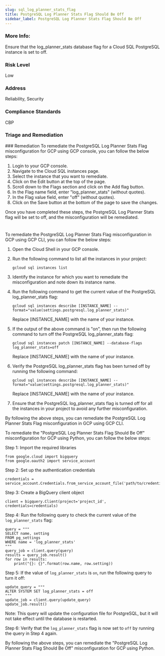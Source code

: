```yaml
---
slug: sql_log_planner_stats_flag
title: PostgreSQL Log Planner Stats Flag Should Be Off
sidebar_label: PostgreSQL Log Planner Stats Flag Should Be Off
---
```


### More Info:

Ensure that the log_planner_stats database flag for a Cloud SQL PostgreSQL instance is set to off.

### Risk Level

Low

### Address

Reliability, Security

### Compliance Standards

CBP

### Triage and Remediation
<Tabs>
<Tab title='Remediation'>
### Remediation

<AccordionGroup>
<Accordion title='Using Console' defaultOpen='true'>
To remediate the PostgreSQL Log Planner Stats Flag misconfiguration for GCP using GCP console, you can follow the below steps:

1. Login to your GCP console.
2. Navigate to the Cloud SQL instances page.
3. Select the instance that you want to remediate.
4. Click on the Edit button at the top of the page.
5. Scroll down to the Flags section and click on the Add flag button.
6. In the Flag name field, enter "log_planner_stats" (without quotes).
7. In the Flag value field, enter "off" (without quotes).
8. Click on the Save button at the bottom of the page to save the changes.

Once you have completed these steps, the PostgreSQL Log Planner Stats flag will be set to off, and the misconfiguration will be remediated.

#
</Accordion>

<Accordion title='Using CLI'>
To remediate the PostgreSQL Log Planner Stats Flag misconfiguration in GCP using GCP CLI, you can follow the below steps:

1. Open the Cloud Shell in your GCP console.
2. Run the following command to list all the instances in your project:

   `gcloud sql instances list`

3. Identify the instance for which you want to remediate the misconfiguration and note down its instance name.
4. Run the following command to get the current value of the PostgreSQL log_planner_stats flag:

   `gcloud sql instances describe [INSTANCE_NAME] --format="value(settings.postgresql.log_planner_stats)"`

   Replace [INSTANCE_NAME] with the name of your instance.

5. If the output of the above command is "on", then run the following command to turn off the PostgreSQL log_planner_stats flag:

   `gcloud sql instances patch [INSTANCE_NAME] --database-flags log_planner_stats=off`

   Replace [INSTANCE_NAME] with the name of your instance.

6. Verify the PostgreSQL log_planner_stats flag has been turned off by running the following command:

   `gcloud sql instances describe [INSTANCE_NAME] --format="value(settings.postgresql.log_planner_stats)"`

   Replace [INSTANCE_NAME] with the name of your instance.

7. Ensure that the PostgreSQL log_planner_stats flag is turned off for all the instances in your project to avoid any further misconfiguration.

By following the above steps, you can remediate the PostgreSQL Log Planner Stats Flag misconfiguration in GCP using GCP CLI.
</Accordion>

<Accordion title='Using Python'>
To remediate the "PostgreSQL Log Planner Stats Flag Should Be Off" misconfiguration for GCP using Python, you can follow the below steps:

Step 1: Import the required libraries

```
from google.cloud import bigquery
from google.oauth2 import service_account
```

Step 2: Set up the authentication credentials

```
credentials = service_account.Credentials.from_service_account_file('path/to/credentials.json')
```

Step 3: Create a BigQuery client object

```
client = bigquery.Client(project='project_id', credentials=credentials)
```

Step 4: Run the following query to check the current value of the `log_planner_stats` flag:

```
query = """
SELECT name, setting
FROM pg_settings
WHERE name = 'log_planner_stats'
"""
query_job = client.query(query)
results = query_job.result()
for row in results:
    print("{}: {}".format(row.name, row.setting))
```

Step 5: If the value of `log_planner_stats` is `on`, run the following query to turn it off:

```
update_query = """
ALTER SYSTEM SET log_planner_stats = off
"""
update_job = client.query(update_query)
update_job.result()
```

Note: This query will update the configuration file for PostgreSQL, but it will not take effect until the database is restarted.

Step 6: Verify that the `log_planner_stats` flag is now set to `off` by running the query in Step 4 again.

By following the above steps, you can remediate the "PostgreSQL Log Planner Stats Flag Should Be Off" misconfiguration for GCP using Python.
</Accordion>

</AccordionGroup>
</Tab>
</Tabs>

